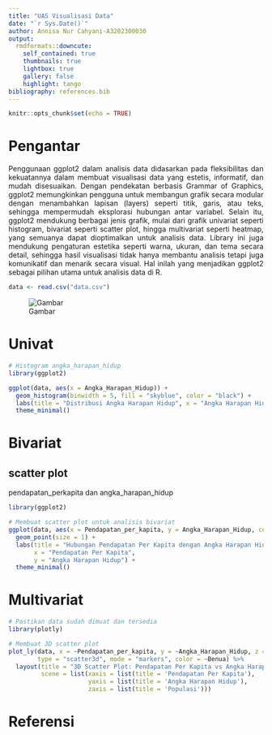 ```yaml
---
title: "UAS Visualisasi Data"
date: "`r Sys.Date()`"
author: Annisa Nur Cahyani-A3202300030
output:
  rmdformats::downcute:
    self_contained: true
    thumbnails: true
    lightbox: true
    gallery: false
    highlight: tango
bibliography: references.bib
---
```


```{=html}
<style>
body{
text-align: justify}
</style>
```
```r
knitr::opts_chunk$set(echo = TRUE)
```

# Pengantar 
Penggunaan ggplot2 dalam analisis data didasarkan pada fleksibilitas dan kekuatannya dalam membuat visualisasi data yang estetis, informatif, dan mudah disesuaikan. Dengan pendekatan berbasis Grammar of Graphics, ggplot2 memungkinkan pengguna untuk membangun grafik secara modular dengan menambahkan lapisan (layers) seperti titik, garis, atau teks, sehingga mempermudah eksplorasi hubungan antar variabel. Selain itu, ggplot2 mendukung berbagai jenis grafik, mulai dari grafik univariat seperti histogram, bivariat seperti scatter plot, hingga multivariat seperti heatmap, yang semuanya dapat dioptimalkan untuk analisis data. Library ini juga mendukung pengaturan estetika seperti warna, ukuran, dan tema secara detail, sehingga hasil visualisasi tidak hanya membantu analisis tetapi juga komunikatif dan menarik secara visual. Hal inilah yang menjadikan ggplot2 sebagai pilihan utama untuk analisis data di R.

```r
data <- read.csv("data.csv")
```
![Gambar](data.png)

# Univat

```r
# Histogram angka_harapan_hidup
library(ggplot2)

ggplot(data, aes(x = Angka_Harapan_Hidup)) +
  geom_histogram(binwidth = 5, fill = "skyblue", color = "black") +
  labs(title = "Distribusi Angka Harapan Hidup", x = "Angka Harapan Hidup", y = "Frekuensi") +
  theme_minimal()

```

# Bivariat

## scatter plot 
pendapatan_perkapita dan angka_harapan_hidup

```r
library(ggplot2)

# Membuat scatter plot untuk analisis bivariat
ggplot(data, aes(x = Pendapatan_per_kapita, y = Angka_Harapan_Hidup, color = Benua)) +
  geom_point(size = 1) +
  labs(title = "Hubungan Pendapatan Per Kapita dengan Angka Harapan Hidup", 
       x = "Pendapatan Per Kapita", 
       y = "Angka Harapan Hidup") +
  theme_minimal()

```

# Multivariat


```r
# Pastikan data sudah dimuat dan tersedia
library(plotly)

# Membuat 3D scatter plot
plot_ly(data, x = ~Pendapatan_per_kapita, y = ~Angka_Harapan_Hidup, z = ~Populasi, 
        type = "scatter3d", mode = "markers", color = ~Benua) %>%
  layout(title = "3D Scatter Plot: Pendapatan Per Kapita vs Angka Harapan Hidup vs Populasi",
         scene = list(xaxis = list(title = 'Pendapatan Per Kapita'),
                      yaxis = list(title = 'Angka Harapan Hidup'),
                      zaxis = list(title = 'Populasi')))

```



# Referensi
